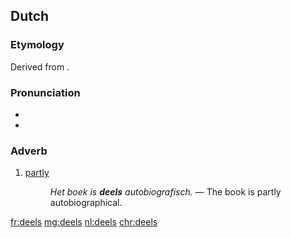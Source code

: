 ==Dutch==

===Etymology===
Derived from {{term|deel|lang=nl}}.

===Pronunciation===
* {{audio|Nl-deels.ogg|Audio}}
* {{rhymes|eːls|lang=nl}}

===Adverb===
{{nl-adv}}
# [[partly]]
#: ''Het boek is '''deels''' autobiografisch.'' &mdash; The book is partly autobiographical.

[[fr:deels]]
[[mg:deels]]
[[nl:deels]]
[[chr:deels]]